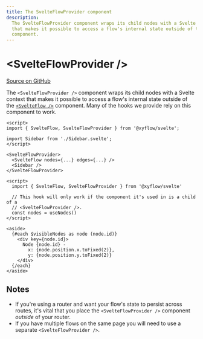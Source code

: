```yaml
---
title: The SvelteFlowProvider component
description:
  The SvelteFlowProvider component wraps its child nodes with a Svelte context
  that makes it possible to access a flow's internal state outside of the SvelteFlow
  component.
---
```


# &lt;SvelteFlowProvider />

[Source on GitHub](https://github.com/xyflow/xyflow/blob/main/packages/svelte/src/lib/components/SvelteFlowProvider/SvelteFlowProvider.svelte)

The `<SvelteFlowProvider />` component wraps its child nodes with a Svelte context that
makes it possible to access a flow's internal state outside of the
[`<SvelteFlow />`](/api-reference/svelte-flow) component. Many of the hooks we
provide rely on this component to work.

```svelte filename="App.svelte"
<script>
import { SvelteFlow, SvelteFlowProvider } from '@xyflow/svelte';

import Sidebar from './Sidebar.svelte';
</script>

<SvelteFlowProvider>
  <SvelteFlow nodes={...} edges={...} />
  <Sidebar />
</SvelteFlowProvider>
```

```svelte filename="Sdebar.svelte"
<script>
  import { SvelteFlow, SvelteFlowProvider } from '@xyflow/svelte'

  // This hook will only work if the component it's used in is a child of a
  // <SvelteFlowProvider />.
  const nodes = useNodes()
</script>

<aside>
  {#each $visibleNodes as node (node.id)}
    <div key={node.id}>
      Node {node.id} -
        x: {node.position.x.toFixed(2)},
        y: {node.position.y.toFixed(2)}
    </div>
  {/each}
</aside>
```

## Notes

- If you're using a router and want your flow's state to persist across routes,
  it's vital that you place the `<SvelteFlowProvider />` component _outside_ of
  your router.
- If you have multiple flows on the same page you will need to use a separate
  `<SvelteFlowProvider />`.
